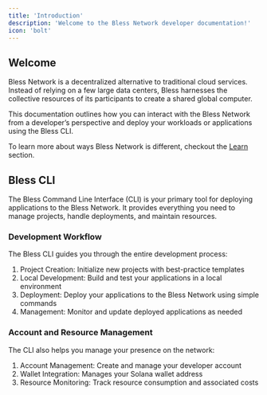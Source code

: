```yaml
---
title: 'Introduction'
description: 'Welcome to the Bless Network developer documentation!'
icon: 'bolt'
---
```


## Welcome

Bless Network is a decentralized alternative to traditional cloud services. Instead of relying on a few large data centers, Bless harnesses the collective resources of its participants to create a shared global computer.

This documentation outlines how you can interact with the Bless Network from a developer’s perspective and deploy your workloads or applications using the Bless CLI.

To learn more about ways Bless Network is different, checkout the [Learn](../learn/network/orchestration) section.

## Bless CLI

The Bless Command Line Interface (CLI) is your primary tool for deploying applications to the Bless Network. It provides everything you need to manage projects, handle deployments, and maintain resources.

### Development Workflow

The Bless CLI guides you through the entire development process:

1. Project Creation: Initialize new projects with best-practice templates
2. Local Development: Build and test your applications in a local environment
3. Deployment: Deploy your applications to the Bless Network using simple commands
4. Management: Monitor and update deployed applications as needed

### Account and Resource Management

The CLI also helps you manage your presence on the network:

1. Account Management: Create and manage your developer account
2. Wallet Integration: Manages your Solana wallet address
3. Resource Monitoring: Track resource consumption and associated costs
